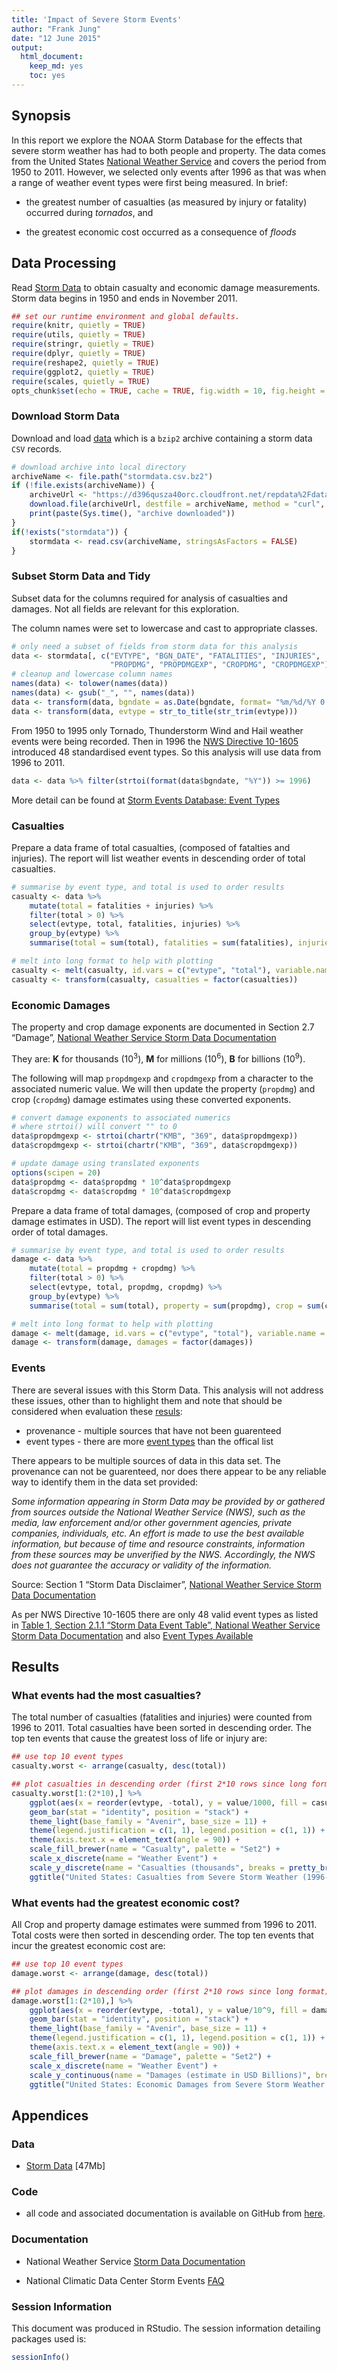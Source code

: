 ```yaml
--- 
title: 'Impact of Severe Storm Events' 
author: "Frank Jung" 
date: "12 June 2015" 
output: 
  html_document: 
    keep_md: yes
    toc: yes
---
```


## Synopsis

In this report we explore the NOAA Storm Database for the effects that severe
storm weather has had to both people and property. The data comes from the
United States [National Weather Service](http://www.weather.gov/) and covers the
period from 1950 to 2011. However, we selected only events after 1996 as that
was when a range of weather event types were first being measured. In brief:

* the greatest number of casualties (as measured by injury or fatality) occurred
  during *tornados*, and

* the greatest economic cost occurred as a consequence of *floods*

## Data Processing

Read [Storm Data](#data) to obtain casualty and economic damage measurements.
Storm data begins in 1950 and ends in November 2011.

```r
## set our runtime environment and global defaults.
require(knitr, quietly = TRUE)
require(utils, quietly = TRUE)
require(stringr, quietly = TRUE)
require(dplyr, quietly = TRUE)
require(reshape2, quietly = TRUE)
require(ggplot2, quietly = TRUE)
require(scales, quietly = TRUE)
opts_chunk$set(echo = TRUE, cache = TRUE, fig.width = 10, fig.height = 7)
```

### Download Storm Data

Download and load [data](#data) which is a `bzip2` archive containing a
storm data `CSV` records.

```r
# download archive into local directory
archiveName <- file.path("stormdata.csv.bz2")
if (!file.exists(archiveName)) {
    archiveUrl <- "https://d396qusza40orc.cloudfront.net/repdata%2Fdata%2FStormData.csv.bz2"
    download.file(archiveUrl, destfile = archiveName, method = "curl", mode = "wb")
    print(paste(Sys.time(), "archive downloaded"))
}
if(!exists("stormdata")) {
    stormdata <- read.csv(archiveName, stringsAsFactors = FALSE)
}
```

### Subset Storm Data and Tidy

Subset data for the columns required for analysis of casualties and damages. Not
all fields are relevant for this exploration.

The column names were set to lowercase and cast to appropriate classes.

```r
# only need a subset of fields from storm data for this analysis
data <- stormdata[, c("EVTYPE", "BGN_DATE", "FATALITIES", "INJURIES",
                      "PROPDMG", "PROPDMGEXP", "CROPDMG", "CROPDMGEXP")]
# cleanup and lowercase column names
names(data) <- tolower(names(data))
names(data) <- gsub("_", "", names(data))
data <- transform(data, bgndate = as.Date(bgndate, format= "%m/%d/%Y 0:00:00", tz = "C"))
data <- transform(data, evtype = str_to_title(str_trim(evtype)))
```

From 1950 to 1995 only Tornado, Thunderstorm Wind and Hail weather events were
being recorded. Then in 1996 the [NWS Directive 
10-1605](http://www.ncdc.noaa.gov/stormevents/pd01016005curr.pdf) introduced 48 
standardised event types. So this analysis will use data from 1996 to 2011.

```r
data <- data %>% filter(strtoi(format(data$bgndate, "%Y")) >= 1996)
```

More detail can be found at [Storm Events Database: Event
Types](http://www.ncdc.noaa.gov/stormevents/details.jsp?type=eventtype)

### Casualties

Prepare a data frame of total casualties, (composed of fatalties and injuries).
The report will list weather events in descending order of total casualties.

```r
# summarise by event type, and total is used to order results
casualty <- data %>%
    mutate(total = fatalities + injuries) %>%
    filter(total > 0) %>%
    select(evtype, total, fatalities, injuries) %>%
    group_by(evtype) %>%
    summarise(total = sum(total), fatalities = sum(fatalities), injuries = sum(injuries))

# melt into long format to help with plotting
casualty <- melt(casualty, id.vars = c("evtype", "total"), variable.name = "casualties")
casualty <- transform(casualty, casualties = factor(casualties))
```

### Economic Damages

The property and crop damage exponents are documented in Section 2.7 "Damage",
[National Weather Service Storm Data
Documentation](https://d396qusza40orc.cloudfront.net/repdata%2Fpeer2_doc%2Fpd01016005curr.pdf)

They are: **K** for thousands ($10^3$), **M** for millions ($10^6$), **B** for
billions ($10^9$).

The following will map `propdmgexp` and `cropdmgexp` from a character to the 
associated numeric value. We will then update the property (`propdmg`) and crop 
(`cropdmg`) damage estimates using these converted exponents.


```r
# convert damage exponents to associated numerics
# where strtoi() will convert "" to 0
data$propdmgexp <- strtoi(chartr("KMB", "369", data$propdmgexp))
data$cropdmgexp <- strtoi(chartr("KMB", "369", data$cropdmgexp))

# update damage using translated exponents
options(scipen = 20)
data$propdmg <- data$propdmg * 10^data$propdmgexp
data$cropdmg <- data$cropdmg * 10^data$cropdmgexp
```

Prepare a data frame of total damages, (composed of crop and property damage
estimates in USD). The report will list event types in descending order of total
damages.

```r
# summarise by event type, and total is used to order results
damage <- data %>%
    mutate(total = propdmg + cropdmg) %>%
    filter(total > 0) %>%
    select(evtype, total, propdmg, cropdmg) %>%
    group_by(evtype) %>%
    summarise(total = sum(total), property = sum(propdmg), crop = sum(cropdmg))

# melt into long format to help with plotting
damage <- melt(damage, id.vars = c("evtype", "total"), variable.name = "damages")
damage <- transform(damage, damages = factor(damages))
```

### Events

There are several issues with this Storm Data. This analysis will not address 
these issues, other than to highlight them and note that should be considered
when evaluation these [resuls](#results):

* provenance - multiple sources that have not been guarenteed 
* event types - there are more [event
  types](http://www.ncdc.noaa.gov/stormevents/details.jsp?type=eventtype) than
  the offical list

There appears to be multiple sources of data in this data set. The provenance 
can not be guarenteed, nor does there appear to be any reliable way to identify 
them in the data set provided:

_Some information appearing in Storm Data may be provided by or gathered from 
sources outside the National Weather Service (NWS), such as the media, law 
enforcement and/or other government agencies, private companies, individuals, 
etc. An effort is made to use the best available information, but because of 
time and resource constraints, information from these sources may be unverified 
by the NWS. Accordingly, the NWS does not guarantee the accuracy or validity of 
the information._

Source: Section 1 "Storm Data Disclaimer", [National Weather Service Storm Data 
Documentation](https://d396qusza40orc.cloudfront.net/repdata%2Fpeer2_doc%2Fpd01016005curr.pdf)

As per NWS Directive 10-1605 there are only 48 valid event types
as listed in [Table 1, Section 2.1.1 "Storm Data Event Table", National Weather 
Service Storm Data Documentation](#documentation) and also [Event Types 
Available](http://www.ncdc.noaa.gov/stormevents/details.jsp?type=eventtype)


## Results


### What events had the most casualties?

The total number of casualties (fatalities and injuries) were counted from 1996
to 2011. Total casualties have been sorted in descending order. The top ten
events that cause the greatest loss of life or injury are:

```r
## use top 10 event types
casualty.worst <- arrange(casualty, desc(total))

## plot casualties in descending order (first 2*10 rows since long format)
casualty.worst[1:(2*10),] %>%
    ggplot(aes(x = reorder(evtype, -total), y = value/1000, fill = casualties)) +
    geom_bar(stat = "identity", position = "stack") +
    theme_light(base_family = "Avenir", base_size = 11) +
    theme(legend.justification = c(1, 1), legend.position = c(1, 1)) +
    theme(axis.text.x = element_text(angle = 90)) +
    scale_fill_brewer(name = "Casualty", palette = "Set2") +
    scale_x_discrete(name = "Weather Event") +
    scale_y_discrete(name = "Casualties (thousands", breaks = pretty_breaks(n = 10)) +
    ggtitle("United States: Casualties from Severe Storm Weather (1996-2011)")
```

### What events had the greatest economic cost? 

All Crop and property damage estimates were summed from 1996 to 2011. Total 
costs were then sorted in descending order. The top ten events that incur the 
greatest economic cost are:

```r
## use top 10 event types
damage.worst <- arrange(damage, desc(total))

## plot damages in descending order (first 2*10 rows since long format)
damage.worst[1:(2*10),] %>%
    ggplot(aes(x = reorder(evtype, -total), y = value/10^9, fill = damages)) +
    geom_bar(stat = "identity", position = "stack") +
    theme_light(base_family = "Avenir", base_size = 11) +
    theme(legend.justification = c(1, 1), legend.position = c(1, 1)) +
    theme(axis.text.x = element_text(angle = 90)) +
    scale_fill_brewer(name = "Damage", palette = "Set2") +
    scale_x_discrete(name = "Weather Event") +
    scale_y_continuous(name = "Damages (estimate in USD Billions)", breaks = pretty_breaks(n = 10)) +
    ggtitle("United States: Economic Damages from Severe Storm Weather (1996-2011)")
```

## Appendices

### Data

* [Storm Data](https://d396qusza40orc.cloudfront.net/repdata%2Fdata%2FStormData.csv.bz2)
[47Mb] 

### Code

* all code and associated documentation is available on GitHub from [here](https://github.com/frankhjung/repdata-project2).

### Documentation

* National Weather Service [Storm Data Documentation](https://d396qusza40orc.cloudfront.net/repdata%2Fpeer2_doc%2Fpd01016005curr.pdf)

* National Climatic Data Center Storm Events
[FAQ](https://d396qusza40orc.cloudfront.net/repdata%2Fpeer2_doc%2FNCDC%20Storm%20Events-FAQ%20Page.pdf)

### Session Information

This document was produced in RStudio. The session information detailing
packages used is:

```r
sessionInfo()
```
